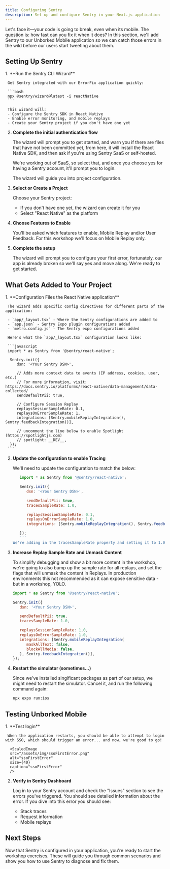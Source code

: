 ```yaml
---
title: Configuring Sentry
description: Set up and configure Sentry in your Next.js application
---
```



Let's face it—your code is going to break, even when its mobile. The question is: how fast can you fix it when it does? In this section, we'll add Sentry to our Unborked Mobile application so we can catch those errors in the wild before our users start tweeting about them.

## Setting Up Sentry

<Steps>
  1. **Run the Sentry CLI Wizard**

     Get Sentry integrated with our ErrorFix application quickly:

     ```bash
     npx @sentry/wizard@latest -i reactNative
     ```

     This wizard will:
     - Configure the Sentry SDK in React Native 
     - Enable error monitoring, and mobile replays
     - Create your Sentry project if you don't have one yet

  2. **Complete the initial authentication flow**

     The wizard will prompt you  to get started, and warn you if there are files that have not been committed yet, from here, it will install the React Native SDK, and then ask if you're using Sentry SaaS or self-hosted. 

     We're working out of SaaS, so select that, and once you choose yes for having a Sentry account, it'll prompt you to login. 

     <ScaledImage 
      src="/assets/img/cliFlow.png" 
      alt="Sentry Wizard" 
      size={60}
      caption="Sentry Wizard" 
     />
     
     The wizard will guide you into project configuration.

  3. **Select or Create a Project**

     Choose your Sentry project:

     <ScaledImage 
      src="/assets/img/Unborked-Mobile-Project.png" 
      alt="Unborked Mobile Project" 
      size={60}
      caption="Unborked Mobile Project" 
     />

     - If you don't have one yet, the wizard can create it for you
     - Select "React Native" as the platform

  4. **Choose Features to Enable**

     You'll be asked which features to enable, Mobile Replay and/or User Feedback. For this workshop we'll focus on Mobile Replay only. 

     <ScaledImage 
      src="/assets/img/cliFlowReplay.png" 
      alt="Mobile Replay Features" 
      size={60}
      caption="Mobile Replay Features" 
     />

  5. **Complete the setup**

     The wizard will prompt you to configure your first error, fortunately, our app is already broken so we'll say yes and move along. We're ready to get started.
</Steps>



## What Gets Added to Your Project

<Steps>
  1. **Configuration Files the React Native application**

     The wizard adds specific config directives for different parts of the application:

     - `app/_layout.tsx` - Where the Sentry configurations are added to
     - `app.json` - Sentry Expo plugin configurations added 
     - `metro.config.js` - The Sentry expo configurations added 

     Here's what the `app/_layout.tsx` configuration looks like:

     ```javascript
     import * as Sentry from '@sentry/react-native';

      Sentry.init({
         dsn: '<Your Sentry DSN>',

         // Adds more context data to events (IP address, cookies, user, etc.)
         // For more information, visit: https://docs.sentry.io/platforms/react-native/data-management/data-collected/
         sendDefaultPii: true,

         // Configure Session Replay
         replaysSessionSampleRate: 0.1,
         replaysOnErrorSampleRate: 1,
         integrations: [Sentry.mobileReplayIntegration(), Sentry.feedbackIntegration()],

         // uncomment the line below to enable Spotlight (https://spotlightjs.com)
         // spotlight: __DEV__,
      });
     ```

  2. **Update the configuration to enable Tracing**

      We'll need to update the configuration to match the below: 

      ```javascript
         import * as Sentry from '@sentry/react-native';

         Sentry.init({
            dsn: '<Your Sentry DSN>',

            sendDefaultPii: true,
            tracesSampleRate: 1.0,

            replaysSessionSampleRate: 0.1,
            replaysOnErrorSampleRate: 1.0,
            integrations: [Sentry.mobileReplayIntegration(), Sentry.feedbackIntegration()],

         });
         ```
      We're adding in the tracesSampleRate property and setting it to 1.0 to sample 100% of spans coming inbound. Span sampling lets us control how many of the traces that are sent to Sentry are actually kept and used. Setting these high is helpful for debugging, but in production you'll want to set them lower to avoid sending too much data.

  3. **Increase Replay Sample Rate and Unmask Content**

      To simplify debugging and show a bit more content in the workshop, we're going to also bump up the sample rate for all replays, and set the flags that will unmask the content in Replays. In production environments this not recommended as it can expose sensitive data - but in a workshop, YOLO. 

      ```javascript
      import * as Sentry from '@sentry/react-native';

      Sentry.init({
         dsn: '<Your Sentry DSN>',

         sendDefaultPii: true,
         tracesSampleRate: 1.0,

         replaysSessionSampleRate: 1,0,
         replaysOnErrorSampleRate: 1.0,
         integrations: [Sentry.mobileReplayIntegration(
            maskAllText: false,
            blockAllMedia: false,
         ), Sentry.feedbackIntegration()],
      });
      ```
      



  3. **Restart the simulator (sometimes...)**

     Since we've installed singificant packages as part of our setup, we might need to restart the simulator. Cancel it, and run the following command again:

     ```bash
     npx expo run:ios
     ```
</Steps>

## Testing Unborked Mobile

<Steps>
  1. **Test login**

     When the application restarts, you should be able to attempt to login with SSO, which should trigger an error... and now, we're good to go!

      <ScaledImage 
      src="/assets/img/ssoFirstError.png" 
      alt="ssoFirstError" 
      size={40}
      caption="ssoFirstError" 
      />
    
  2. **Verify in Sentry Dashboard**

     Log in to your Sentry account and check the "Issues" section to see the errors you've triggered. You should see detailed information about the error. If you dive into this error you should see:
     
     - Stack traces
     - Request information
     - Mobile replays

      <ScaledImage 
      src="/assets/img/unborkedFirstIssue.png" 
      alt="unborkedFirstIssue" 
      size={90}
      caption="unborkedFirstIssue" 
      />

</Steps>

## Next Steps

Now that Sentry is configured in your application, you're ready to start the workshop exercises. These will guide you through common scenarios and show you how to use Sentry to diagnose and fix them.